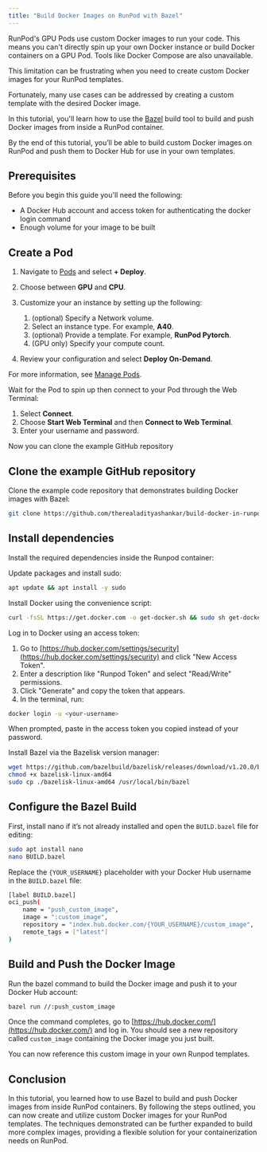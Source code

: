 ```yaml
---
title: "Build Docker Images on RunPod with Bazel"
---
```


RunPod's GPU Pods use custom Docker images to run your code. This means you can't directly spin up your own Docker instance or build Docker containers on a GPU Pod. Tools like Docker Compose are also unavailable.

This limitation can be frustrating when you need to create custom Docker images for your RunPod templates.

Fortunately, many use cases can be addressed by creating a custom template with the desired Docker image.

In this tutorial, you'll learn how to use the [Bazel](https://bazel.build) build tool to build and push Docker images from inside a RunPod container.

By the end of this tutorial, you’ll be able to build custom Docker images on RunPod and push them to Docker Hub for use in your own templates.

## Prerequisites

Before you begin this guide you'll need the following:

* A Docker Hub account and access token for authenticating the docker login command
* Enough volume for your image to be built

## Create a Pod

1. Navigate to [Pods](https://www.runpod.io/console/pods) and select **+ Deploy**.

2. Choose between **GPU** and **CPU**.

3. Customize your an instance by setting up the following:

   1. (optional) Specify a Network volume.
   2. Select an instance type. For example, **A40**.
   3. (optional) Provide a template. For example, **RunPod Pytorch**.
   4. (GPU only) Specify your compute count.

4. Review your configuration and select **Deploy On-Demand**.

For more information, see [Manage Pods](/pods/manage-pods#start-a-pod).

Wait for the Pod to spin up then connect to your Pod through the Web Terminal:

1. Select **Connect**.
2. Choose **Start Web Terminal** and then **Connect to Web Terminal**.
3. Enter your username and password.

Now you can clone the example GitHub repository

## Clone the example GitHub repository

Clone the example code repository that demonstrates building Docker images with Bazel:

```bash
git clone https://github.com/therealadityashankar/build-docker-in-runpod.git && cd build-docker-in-runpod
```

## Install dependencies

Install the required dependencies inside the Runpod container:

Update packages and install sudo:

```bash
apt update && apt install -y sudo
```

Install Docker using the convenience script:

```bash
curl -fsSL https://get.docker.com -o get-docker.sh && sudo sh get-docker.sh
```

Log in to Docker using an access token:

1. Go to [https://hub.docker.com/settings/security](https://hub.docker.com/settings/security) and click "New Access Token".
2. Enter a description like "Runpod Token" and select "Read/Write" permissions.
3. Click "Generate" and copy the token that appears.
4. In the terminal, run:

```bash
docker login -u <your-username>
```

When prompted, paste in the access token you copied instead of your password.

Install Bazel via the Bazelisk version manager:

```bash
wget https://github.com/bazelbuild/bazelisk/releases/download/v1.20.0/bazelisk-linux-amd64
chmod +x bazelisk-linux-amd64  
sudo cp ./bazelisk-linux-amd64 /usr/local/bin/bazel
```

## Configure the Bazel Build

First, install nano if it’s not already installed and open the `BUILD.bazel` file for editing:

```bash BUILD.bazel
sudo apt install nano
nano BUILD.bazel
```

Replace the `{YOUR_USERNAME}` placeholder with your Docker Hub username in the `BUILD.bazel` file:

```bash BUILD.bazel
[label BUILD.bazel]
oci_push(
    name = "push_custom_image",
    image = ":custom_image",
    repository = "index.hub.docker.com/{YOUR_USERNAME}/custom_image",
    remote_tags = ["latest"]
)
```

## Build and Push the Docker Image

Run the bazel command to build the Docker image and push it to your Docker Hub account:

```bash
bazel run //:push_custom_image
```

Once the command completes, go to [https://hub.docker.com/](https://hub.docker.com/) and log in. You should see a new repository called `custom_image` containing the Docker image you just built.

You can now reference this custom image in your own Runpod templates.

## Conclusion

In this tutorial, you learned how to use Bazel to build and push Docker images from inside RunPod containers. By following the steps outlined, you can now create and utilize custom Docker images for your RunPod templates. The techniques demonstrated can be further expanded to build more complex images, providing a flexible solution for your containerization needs on RunPod.
